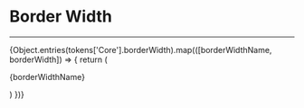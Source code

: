 
# Border Width
<hr style={{margin: '0px', filter: 'contrast(600%) invert(0.7)', height: '2px' }}/>

<div style={{display: 'flex', gap: '2vw', flexWrap: 'wrap'}}>
  {Object.entries(tokens['Core'].borderWidth).map(([borderWidthName, borderWidth]) => {
    return (
      <div style={{display: 'flex', flexDirection: 'column'}}>
        <p>{borderWidthName}</p>
        <div style={{width:  '8vw', minHeight: '8vw', border: borderWidth.value + " solid " + tokens['Core'].colors.primary.goat.value}}/>
      </div>
    )
  })}
</div>
